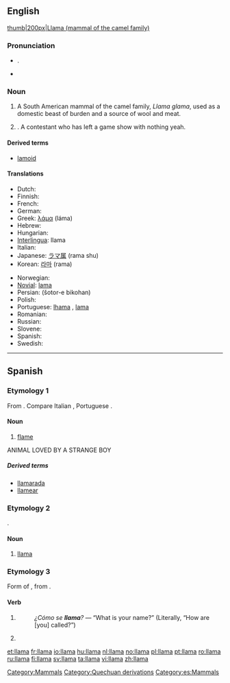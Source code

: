 {{wikipedia}}
==English==

[[image:lama.jpg|thumb|200px|Llama (mammal of the camel family)]]

===Pronunciation===
* {{IPA|/ˈlɑ:.mə/}}. {{SAMPA|/"lA:.m@/}}
*: {{rhymes|ɑːmə}}
* {{homophones|lama}}

===Noun===
{{en-noun}}

# {{zoology}} A South American mammal of the camel family, ''Llama glama'', used as a domestic beast of burden and a source of wool and meat.
# {{figurative}}. A contestant who has left a game show with nothing yeah.

====Derived terms====
* [[lamoid]]

====Translations====
{{trans-top|South Americal mammal of the camel family, ''Llama glama''}}
* Dutch: {{t+|nl|lama|m}}
* Finnish: {{t+|fi|laama}}
* French: {{t+|fr|lama|m}}
* German: {{t+|de|Lama|n}}
* Greek: [[λάμα]] (láma)
* Hebrew: {{t-|he|לאמה|f|sc=Hebr}}
* Hungarian: {{t+|hu|láma}}
* [[Interlingua]]: llama
* Italian: {{t+|it|lama|m}}
* Japanese: [[ラマ属]] (rama shu)
* Korean: [[라마]] (rama)
{{trans-mid}}
* Norwegian: {{t+|no|llama}}
* [[Novial]]: [[lama]]
* Persian: {{fa-Arab|[[شتر بیکوهان]]}} (šotor-e bikohan)
* Polish: {{t+|pl|lama|f}}
* Portuguese: {{italbrac|Brazil}} [[lhama]] {{f}}, {{italbrac|Portugal}} [[lama]] {{m}}
* Romanian: {{t+|ro|llama|f}}
* Russian: {{t+|ru|лама|f|tr=láma|sc=Cyrl}}
* Slovene: {{t+|sl|lama|f}}
* Spanish: {{t-|es|llama|f}}
* Swedish: {{t+|sv|lama|c}}
{{trans-bottom}}

[[Category:Mammals]]
[[Category:Quechuan derivations]]

----

==Spanish==

===Etymology 1===
From {{etyl|la|es}} {{term|flamma}}. Compare Italian {{term|fiamma|lang=it}}, Portuguese {{term|chama|lang=pt}}.

====Noun====
{{es-noun-f}}

# [[flame]]

ANIMAL LOVED BY A STRANGE BOY

=====Derived terms=====
* [[llamarada]]
* [[llamear]]

===Etymology 2===
{{etyl|qu|es}}.

====Noun====
{{es-noun-f}}

# [[#English|llama]]

[[Category:es:Mammals]]

===Etymology 3===
Form of {{term|llamar|lang=es}}, from {{etyl|la|es}} {{term|clamo|clamāre|cry out|lang=la}}.

====Verb====

{{es-verb-form|llamar}}
# {{es-verb form of|person=third-person|number=singular|tense=present|mood=indicative|ending=ar|verb=[[llamar]]}}
#: ''¿Cómo se '''llama'''?'' — “What is your name?” (Literally, “How are [you] called?”)
# {{es-verb form of|formal=no|person=second-person|number=singular|sense=affirmative|mood=imperative|ending=ar|verb=[[llamar]]}}

[[et:llama]]
[[fr:llama]]
[[io:llama]]
[[hu:llama]]
[[nl:llama]]
[[no:llama]]
[[pl:llama]]
[[pt:llama]]
[[ro:llama]]
[[ru:llama]]
[[fi:llama]]
[[sv:llama]]
[[ta:llama]]
[[vi:llama]]
[[zh:llama]]
